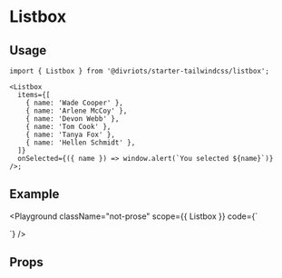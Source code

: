 
# Listbox

<Description of={Listbox} />

## Usage

```tsx
import { Listbox } from '@divriots/starter-tailwindcss/listbox';

<Listbox
  items={[
    { name: 'Wade Cooper' },
    { name: 'Arlene McCoy' },
    { name: 'Devon Webb' },
    { name: 'Tom Cook' },
    { name: 'Tanya Fox' },
    { name: 'Hellen Schmidt' },
  ]}
  onSelected={({ name }) => window.alert(`You selected ${name}`)}
/>;
```

## Example

<Playground
  className="not-prose"
  scope={{ Listbox }}
  code={`
<div className="h-80">
  <Listbox
    items={[
      { name: 'Wade Cooper' },
      { name: 'Arlene McCoy' },
      { name: 'Devon Webb' },
      { name: 'Tom Cook' },
      { name: 'Tanya Fox' },
      { name: 'Hellen Schmidt' },
    ]}
  />
</div>
  `}
/>

## Props

<Props of={Listbox} />
